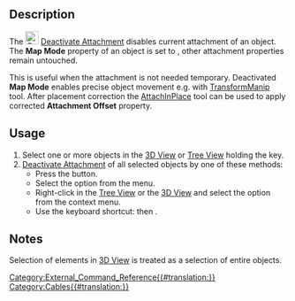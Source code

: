 <languages/>
<translate>

{{Docnav
|[[Cables_AttachInPlace|AttachInPlace]]
|
|[[Cables_Workbench|Cables]]
|IconL=Cables_AttachInPlace.svg
|IconR=
|IconC=Cables_workbench_icon.svg
}}

{{GuiCommand
|Name=Cables DeactivateAttachment
|MenuLocation=Cable Support → Deactivate Attachment
|Workbenches=[[Cables_Workbench|Cables]]
|Shortcut={{KEY|X}} {{KEY|D}}
|Version=0.3.0
|SeeAlso=[[Cables_AttachInPlace|Cables AttachInPlace]]
}}

==Description==

The [[Image:Cables_DeactivateAttachment.svg|24px]] [[Cables_DeactivateAttachment|Deactivate Attachment]] disables current attachment of an object. The '''Map Mode''' property of an object is set to {{Value|Deactivated}}, other attachment properties remain untouched.

This is useful when the attachment is not needed temporary. Deactivated '''Map Mode''' enables precise object movement e.g. with [[Std_TransformManip|TransformManip]] tool. After placement correction the [[Cables_AttachInPlace|AttachInPlace]] tool can be used to apply corrected '''Attachment Offset''' property.

==Usage==

# Select one or more objects in the [[3D_View|3D View]] or [[Tree_View|Tree View]] holding the {{KEY|CTRL}} key.
# [[Cables_DeactivateAttachment|Deactivate Attachment]] of all selected objects by one of these methods:
#* Press the {{Button|[[Image:Cables_DeactivateAttachment.svg|16px]] [[Cables_DeactivateAttachment|DeactivateAttachment]]}} button.
#* Select the {{MenuCommand|Cable Support → [[Image:Cables_DeactivateAttachment.svg|16px]] Deactivate Attachment}} option from the menu.
#* Right-click in the [[Tree_View|Tree View]] or the [[3D_View|3D View]] and select the {{MenuCommand|Cable Support → [[Image:Cables_DeactivateAttachment.svg|16px]] Deactivate Attachment}} option from the context menu.
#* Use the keyboard shortcut: {{KEY|X}} then {{KEY|D}}.

==Notes==

Selection of elements in [[3D_View|3D View]] is treated as a selection of entire objects.


{{Docnav
|[[Cables_AttachInPlace|AttachInPlace]]
|
|[[Cables_Workbench|Cables]]
|IconL=Cables_AttachInPlace.svg
|IconR=
|IconC=Cables_workbench_icon.svg
}}


</translate>
[[Category:External_Command_Reference{{#translation:}}]]
[[Category:Cables{{#translation:}}]]